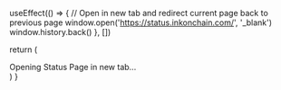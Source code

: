 
  useEffect(() => {
    // Open in new tab and redirect current page back to previous page
    window.open('https://status.inkonchain.com/', '_blank')
    window.history.back()
  }, [])

  return (
    <div>
      Opening Status Page in new tab...
    </div>
  )
}
